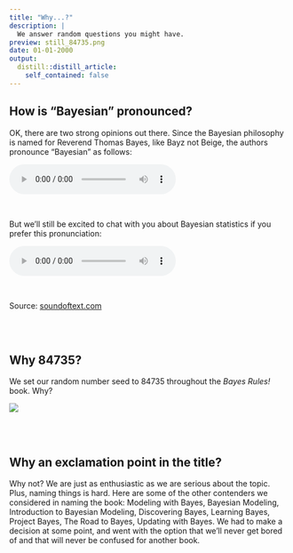 ```yaml
---
title: "Why...?"
description: |
  We answer random questions you might have.
preview: still_84735.png
date: 01-01-2000
output:
  distill::distill_article:
    self_contained: false
---
```



## How is "Bayesian" pronounced?

OK, there are two strong opinions out there. Since the Bayesian philosophy is named for Reverend Thomas Bayes, like Bayz not Beige, the authors pronounce "Bayesian" as follows:

<audio controls>
  <source src="bayesian.mp3" type="audio/mpeg">
</audio>

\

But we'll still be excited to chat with you about Bayesian statistics if you prefer this pronunciation:

<audio controls>
  <source src="bayesian_2.mp3" type="audio/mpeg">
</audio>

\


Source: [soundoftext.com](https://soundoftext.com/)


\
\



## Why 84735?

We set our random number seed to 84735 throughout the *Bayes Rules!* book. Why?

![](movie_84735.gif)



\
\


## Why an exclamation point in the title?

Why not? We are just as enthusiastic as we are serious about the topic. Plus, naming things is hard. Here are some of the other contenders we considered in naming the book: Modeling with Bayes, Bayesian Modeling, Introduction to Bayesian Modeling, Discovering Bayes, Learning Bayes, Project Bayes, The Road to Bayes, Updating with Bayes. We had to make a decision at some point, and went with the option that we'll never get bored of and that will never be confused for another book.

